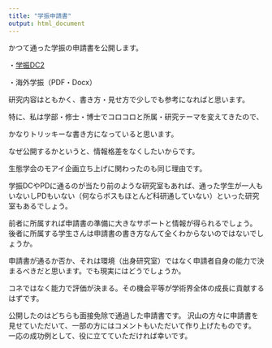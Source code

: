 ```yaml
---
title: "学振申請書"
output: html_document
---
```


かつて通った学振の申請書を公開します。

・[学振DC2](files/DC2.pdf)

・海外学振（PDF・Docx）


研究内容はともかく、書き方・見せ方で少しでも参考になればと思います。

特に、私は学部・修士・博士でコロコロと所属・研究テーマを変えてきたので、

かなりトリッキーな書き方になっていると思います。

なぜ公開するかというと、情報格差をなくしたいからです。

生態学会のモアイ企画立ち上げに関わったのも同じ理由です。

学振DCやPDに通るのが当たり前のような研究室もあれば、通った学生が一人もいないしPDもいない（何ならボスもほとんど科研通していない）といった研究室もあるでしょう。

前者に所属すれば申請書の準備に大きなサポートと情報が得られるでしょう。
後者に所属する学生さんは申請書の書き方なんて全くわからないのではないでしょうか。

申請書が通るか否か、それは環境（出身研究室）ではなく申請者自身の能力で決まるべきだと思います。でも現実にはどうでしょうか。

コネではなく能力で評価が決まる。その機会平等が学術界全体の成長に貢献するはずです。

公開したのはどちらも面接免除で通過した申請書です。
沢山の方々に申請書を見せていただいて、一部の方にはコメントもいただいて作り上げたものです。
一応の成功例として、役に立てていただければ幸いです。
